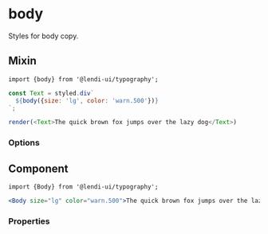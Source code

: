 
# body

Styles for body copy.

## Mixin

```
import {body} from '@lendi-ui/typography';
```

```js
const Text = styled.div`
  ${body({size: 'lg', color: 'warn.500'})}
`;

render(<Text>The quick brown fox jumps over the lazy dog</Text>)
```

### Options

<PropTable>
  <PropTable.Entry name="size" type={'"lg" | "md" | "sm" | "xs"'} description="The body copy size"/>
  <PropTable.Entry name="color" type={'string'} description="The body copy color"/>
</PropTable>


## Component

```
import {Body} from '@lendi-ui/typography';
```

```jsx
<Body size="lg" color="warn.500">The quick brown fox jumps over the lazy dog</Body>
```

### Properties

<PropTable>
  <PropTable.Entry name="size" type={'"lg" | "md" | "sm" | "xs"'} description="The body copy size"/>
  <PropTable.Entry name="color" type={'string'} description="The body copy color"/>
  <PropTable.Entry name="m" type={'"xxxl" | "xxl" | "xl" | lg" | "md" | "sm" | "xs" | "xxs" | "xxxs" | "nil" | "auto"'} description="The margin"/>
  <PropTable.Entry name="mx" type={'"xxxl" | "xxl" | "xl" | lg" | "md" | "sm" | "xs" | "xxs" | "xxxs" | "nil" | "auto"'} description="The horizontal margin"/>
  <PropTable.Entry name="my" type={'"xxxl" | "xxl" | "xl" | lg" | "md" | "sm" | "xs" | "xxs" | "xxxs" | "nil" | "auto"'} description="The vertical margin"/>
  <PropTable.Entry name="mt" type={'"xxxl" | "xxl" | "xl" | lg" | "md" | "sm" | "xs" | "xxs" | "xxxs" | "nil" | "auto"'} description="The top margin"/>
  <PropTable.Entry name="mr" type={'"xxxl" | "xxl" | "xl" | lg" | "md" | "sm" | "xs" | "xxs" | "xxxs" | "nil" | "auto"'} description="The right margin"/>
  <PropTable.Entry name="mb" type={'"xxxl" | "xxl" | "xl" | lg" | "md" | "sm" | "xs" | "xxs" | "xxxs" | "nil" | "auto"'} description="The bottom margin"/>
  <PropTable.Entry name="ml" type={'"xxxl" | "xxl" | "xl" | lg" | "md" | "sm" | "xs" | "xxs" | "xxxs" | "nil" | "auto"'} description="The left margin"/>
</PropTable>
